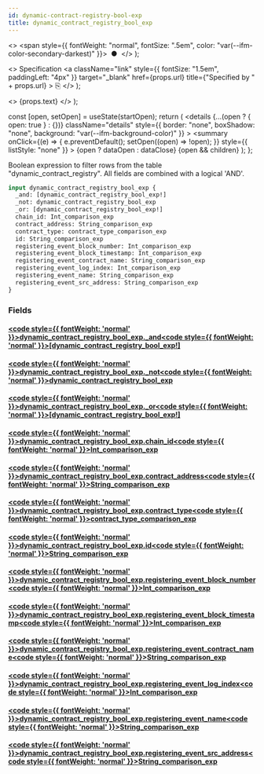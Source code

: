 ```yaml
---
id: dynamic-contract-registry-bool-exp
title: dynamic_contract_registry_bool_exp
---
```


<head>
  <meta content="noindex" name="robots" />
  <meta charset="utf-8" />
</head>

  <>
    <span style={{ fontWeight: "normal", fontSize: ".5em", color: "var(--ifm-color-secondary-darkest)" }}>
      &nbsp;●&nbsp;
    </span>
  </>
);

  <>
    Specification
    <a
      className="link"
      style={{ fontSize: "1.5em", paddingLeft: "4px" }}
      target="_blank"
      href={props.url}
      title={"Specified by " + props.url}
    >
      ⎘
    </a>
  </>
);

  <>
    <span className={props.class}>{props.text}</span>
  </>
);


  const [open, setOpen] = useState(startOpen);
  return (
    <details
      {...(open ? { open: true } : {})}
      className="details"
      style={{ border: "none", boxShadow: "none", background: "var(--ifm-background-color)" }}
    >
      <summary
        onClick={(e) => {
          e.preventDefault();
          setOpen((open) => !open);
        }}
        style={{ listStyle: "none" }}
      >
        {open ? dataOpen : dataClose}
      </summary>
      {open && children}
    </details>
  );
};

Boolean expression to filter rows from the table "dynamic_contract_registry". All fields are combined with a logical 'AND'.

```graphql
input dynamic_contract_registry_bool_exp {
  _and: [dynamic_contract_registry_bool_exp!]
  _not: dynamic_contract_registry_bool_exp
  _or: [dynamic_contract_registry_bool_exp!]
  chain_id: Int_comparison_exp
  contract_address: String_comparison_exp
  contract_type: contract_type_comparison_exp
  id: String_comparison_exp
  registering_event_block_number: Int_comparison_exp
  registering_event_block_timestamp: Int_comparison_exp
  registering_event_contract_name: String_comparison_exp
  registering_event_log_index: Int_comparison_exp
  registering_event_name: String_comparison_exp
  registering_event_src_address: String_comparison_exp
}
```

### Fields

#### [<code style={{ fontWeight: 'normal' }}>dynamic_contract_registry_bool_exp.<b>\_and</b></code>](#)<Bullet />[<code style={{ fontWeight: 'normal' }}><b>[dynamic_contract_registry_bool_exp!]</b></code>](/docs/api/lockup/graphql/envio/inputs/dynamic-contract-registry-bool-exp.mdx) <Badge class="badge badge--secondary " text="list"/> <Badge class="badge badge--secondary " text="input"/>

#### [<code style={{ fontWeight: 'normal' }}>dynamic_contract_registry_bool_exp.<b>\_not</b></code>](#)<Bullet />[<code style={{ fontWeight: 'normal' }}><b>dynamic_contract_registry_bool_exp</b></code>](/docs/api/lockup/graphql/envio/inputs/dynamic-contract-registry-bool-exp.mdx) <Badge class="badge badge--secondary " text="input"/>

#### [<code style={{ fontWeight: 'normal' }}>dynamic_contract_registry_bool_exp.<b>\_or</b></code>](#)<Bullet />[<code style={{ fontWeight: 'normal' }}><b>[dynamic_contract_registry_bool_exp!]</b></code>](/docs/api/lockup/graphql/envio/inputs/dynamic-contract-registry-bool-exp.mdx) <Badge class="badge badge--secondary " text="list"/> <Badge class="badge badge--secondary " text="input"/>

#### [<code style={{ fontWeight: 'normal' }}>dynamic_contract_registry_bool_exp.<b>chain_id</b></code>](#)<Bullet />[<code style={{ fontWeight: 'normal' }}><b>Int_comparison_exp</b></code>](/docs/api/lockup/graphql/envio/inputs/int-comparison-exp.mdx) <Badge class="badge badge--secondary " text="input"/>

#### [<code style={{ fontWeight: 'normal' }}>dynamic_contract_registry_bool_exp.<b>contract_address</b></code>](#)<Bullet />[<code style={{ fontWeight: 'normal' }}><b>String_comparison_exp</b></code>](/docs/api/lockup/graphql/envio/inputs/string-comparison-exp.mdx) <Badge class="badge badge--secondary " text="input"/>

#### [<code style={{ fontWeight: 'normal' }}>dynamic_contract_registry_bool_exp.<b>contract_type</b></code>](#)<Bullet />[<code style={{ fontWeight: 'normal' }}><b>contract_type_comparison_exp</b></code>](/docs/api/lockup/graphql/envio/inputs/contract-type-comparison-exp.mdx) <Badge class="badge badge--secondary " text="input"/>

#### [<code style={{ fontWeight: 'normal' }}>dynamic_contract_registry_bool_exp.<b>id</b></code>](#)<Bullet />[<code style={{ fontWeight: 'normal' }}><b>String_comparison_exp</b></code>](/docs/api/lockup/graphql/envio/inputs/string-comparison-exp.mdx) <Badge class="badge badge--secondary " text="input"/>

#### [<code style={{ fontWeight: 'normal' }}>dynamic_contract_registry_bool_exp.<b>registering_event_block_number</b></code>](#)<Bullet />[<code style={{ fontWeight: 'normal' }}><b>Int_comparison_exp</b></code>](/docs/api/lockup/graphql/envio/inputs/int-comparison-exp.mdx) <Badge class="badge badge--secondary " text="input"/>

#### [<code style={{ fontWeight: 'normal' }}>dynamic_contract_registry_bool_exp.<b>registering_event_block_timestamp</b></code>](#)<Bullet />[<code style={{ fontWeight: 'normal' }}><b>Int_comparison_exp</b></code>](/docs/api/lockup/graphql/envio/inputs/int-comparison-exp.mdx) <Badge class="badge badge--secondary " text="input"/>

#### [<code style={{ fontWeight: 'normal' }}>dynamic_contract_registry_bool_exp.<b>registering_event_contract_name</b></code>](#)<Bullet />[<code style={{ fontWeight: 'normal' }}><b>String_comparison_exp</b></code>](/docs/api/lockup/graphql/envio/inputs/string-comparison-exp.mdx) <Badge class="badge badge--secondary " text="input"/>

#### [<code style={{ fontWeight: 'normal' }}>dynamic_contract_registry_bool_exp.<b>registering_event_log_index</b></code>](#)<Bullet />[<code style={{ fontWeight: 'normal' }}><b>Int_comparison_exp</b></code>](/docs/api/lockup/graphql/envio/inputs/int-comparison-exp.mdx) <Badge class="badge badge--secondary " text="input"/>

#### [<code style={{ fontWeight: 'normal' }}>dynamic_contract_registry_bool_exp.<b>registering_event_name</b></code>](#)<Bullet />[<code style={{ fontWeight: 'normal' }}><b>String_comparison_exp</b></code>](/docs/api/lockup/graphql/envio/inputs/string-comparison-exp.mdx) <Badge class="badge badge--secondary " text="input"/>

#### [<code style={{ fontWeight: 'normal' }}>dynamic_contract_registry_bool_exp.<b>registering_event_src_address</b></code>](#)<Bullet />[<code style={{ fontWeight: 'normal' }}><b>String_comparison_exp</b></code>](/docs/api/lockup/graphql/envio/inputs/string-comparison-exp.mdx) <Badge class="badge badge--secondary " text="input"/>
